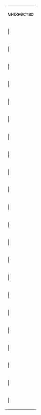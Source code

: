 {| cellspacing="0" cellpadding="0" border="0" width="100%"
|- valign="top"
| colspan="7" |<span class="formal-text-main">множество</span>

|- valign="top"
|  {{lcw}} | {{маркер_синонимия}} 
| colspan="6" |<span class="formal-text-secondary">sc-множество</span>

|- valign="top"
|  {{lcw}} | {{маркер_синонимия}} 
| colspan="6" |<span class="formal-text-secondary">знак конкретного множества sc-элементов </span>

|- valign="top"
|  {{lcw}} | {{маркер_синонимия}} 
| colspan="6" |<span class="formal-text-secondary">знак конкретного <u>внутреннего</u> объекта, описываемого sc-конструкцией</span>

|- valign="top"
|  {{lcw}} | {{маркер_синонимия}} 
| colspan="6" |<span class="formal-text-secondary"> внутренний конкретный объект, описываемый sc-конструкцией</span>

|- valign="top"
|  {{lcw}} | {{маркер_синонимия}} 
| colspan="6" |<span class="formal-text-secondary">объект, описываемый sc-конструкцией и являющийся частью самой этой sc-конструкции</span>

|- valign="top"
|  {{lcw}} | {{маркер_тире}} 
| colspan="6" |<span class="keyword">Разбиение</span> по типам множеств:

|- valign="top"
|  {{lcw}} |
|  {{lcw}} | {{маркер_перечисление1}} 
| colspan="5" |<span class="formal-text-secondary">структура</span>

|- valign="top"
|  {{lcw}} |
|  {{lcw}} |
|  {{lcw}} | {{маркер_синонимия}} 
| colspan="4" |<span class="formal-text-secondary">структура sc-элементов </span>

|- valign="top"
|  {{lcw}} |
|  {{lcw}} |
|  {{lcw}} | {{маркер_синонимия}} 
| colspan="4" |<span class="formal-text-secondary">sc-структура</span>

|- valign="top"
|  {{lcw}} |
|  {{lcw}} |
|  {{lcw}} | {{маркер_синонимия}} 
| colspan="4" |<span class="formal-text-secondary">знак конкретной структуры sc-элементов </span>

|- valign="top"
|  {{lcw}} |
|  {{lcw}} |
|  {{lcw}} | {{маркер_синонимия}} 
| colspan="4" |<span class="formal-text-secondary">знак конкретной структуры, состоящей из sc-элементов </span>

|- valign="top"
|  {{lcw}} |
|  {{lcw}} |
|  {{lcw}} |
|  {{lcw}} | <span class="comment">/*</span>
| colspan="3" |<span class="comment">в состав такой структуры могут входить связки, связывающие sc-элементы, входящие в эту же структуру  */ </span>

|- valign="top"
|  {{lcw}} |
|  {{lcw}} |
|  {{lcw}} | {{маркер_синонимия}} 
| colspan="4" |<span class="formal-text-secondary">множество, составленное из sc-элементов, которые вместе обладают некоторой целостностью, имеющей некоторые важные свойства  </span>

|- valign="top"
|  {{lcw}} |
|  {{lcw}} |
|  {{lcw}} |
|  {{lcw}} | <span class="comment">/*</span>
| colspan="3" |<span class="comment">Таким образом, структура sc-элементов {{маркер_тире}}  это такое множество sc-элементов, которое формируется по принципу целостности. Другими словами, структура sc-элементов {{маркер_тире}}  это переход некоторого количества (набора) sc-элементов в некоторое новое <u>качество</u> */ </span>

|- valign="top"
|  {{lcw}} |
|  {{lcw}} |
|  {{lcw}} | {{маркер_синонимия}} 
| colspan="4" |<span class="formal-text-secondary">целостное множество sc-элементов</span>

|- valign="top"
|  {{lcw}} |
|  {{lcw}} |
|  {{lcw}} | {{маркер_синонимия}} 
| colspan="4" |<span class="formal-text-secondary">множество sc-элементов, обладающее некоторой целостностью </span>

|- valign="top"
|  {{lcw}} |
|  {{lcw}} |
|  {{lcw}} | {{маркер_синонимия}} 
| colspan="4" |<span class="formal-text-secondary">множество sc-элементов, характеризующее переход количества sc-элементов к некоторому новому качеству</span>

|- valign="top"
|  {{lcw}} |
|  {{lcw}} | {{маркер_перечисление1}} 
| colspan="5" |<span class="formal-text-secondary">понятие</span>

|- valign="top"
|  {{lcw}} |
|  {{lcw}} |
|  {{lcw}} | {{маркер_синонимия}} 
| colspan="4" |<span class="formal-text-secondary">класс sc-элементов </span>

|- valign="top"
|  {{lcw}} |
|  {{lcw}} |
|  {{lcw}} | {{маркер_синонимия}} 
| colspan="4" |<span class="formal-text-secondary">множество семантически однотипных sc-элементов </span>

|- valign="top"
|  {{lcw}} |
|  {{lcw}} |
|  {{lcw}} | {{маркер_синонимия}} 
| colspan="4" |<span class="formal-text-secondary">множество всех тех и только тех sc-элементов, которые обладают некоторым заданным свойством </span>

|- valign="top"
|  {{lcw}} |
|  {{lcw}} |
|  {{lcw}} |
|  {{lcw}} | <span class="comment">/*</span>
| colspan="3" |<span class="comment">таким образом, понятие  {{маркер_тире}}  это множество sc-элементов, в основе формирования которого лежит семантическая эквивалентность sc-элементов по отношению к некоторому заданному свойству */ </span>

|}